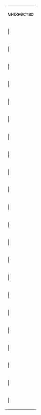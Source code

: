 {| cellspacing="0" cellpadding="0" border="0" width="100%"
|- valign="top"
| colspan="7" |<span class="formal-text-main">множество</span>

|- valign="top"
|  {{lcw}} | {{маркер_синонимия}} 
| colspan="6" |<span class="formal-text-secondary">sc-множество</span>

|- valign="top"
|  {{lcw}} | {{маркер_синонимия}} 
| colspan="6" |<span class="formal-text-secondary">знак конкретного множества sc-элементов </span>

|- valign="top"
|  {{lcw}} | {{маркер_синонимия}} 
| colspan="6" |<span class="formal-text-secondary">знак конкретного <u>внутреннего</u> объекта, описываемого sc-конструкцией</span>

|- valign="top"
|  {{lcw}} | {{маркер_синонимия}} 
| colspan="6" |<span class="formal-text-secondary"> внутренний конкретный объект, описываемый sc-конструкцией</span>

|- valign="top"
|  {{lcw}} | {{маркер_синонимия}} 
| colspan="6" |<span class="formal-text-secondary">объект, описываемый sc-конструкцией и являющийся частью самой этой sc-конструкции</span>

|- valign="top"
|  {{lcw}} | {{маркер_тире}} 
| colspan="6" |<span class="keyword">Разбиение</span> по типам множеств:

|- valign="top"
|  {{lcw}} |
|  {{lcw}} | {{маркер_перечисление1}} 
| colspan="5" |<span class="formal-text-secondary">структура</span>

|- valign="top"
|  {{lcw}} |
|  {{lcw}} |
|  {{lcw}} | {{маркер_синонимия}} 
| colspan="4" |<span class="formal-text-secondary">структура sc-элементов </span>

|- valign="top"
|  {{lcw}} |
|  {{lcw}} |
|  {{lcw}} | {{маркер_синонимия}} 
| colspan="4" |<span class="formal-text-secondary">sc-структура</span>

|- valign="top"
|  {{lcw}} |
|  {{lcw}} |
|  {{lcw}} | {{маркер_синонимия}} 
| colspan="4" |<span class="formal-text-secondary">знак конкретной структуры sc-элементов </span>

|- valign="top"
|  {{lcw}} |
|  {{lcw}} |
|  {{lcw}} | {{маркер_синонимия}} 
| colspan="4" |<span class="formal-text-secondary">знак конкретной структуры, состоящей из sc-элементов </span>

|- valign="top"
|  {{lcw}} |
|  {{lcw}} |
|  {{lcw}} |
|  {{lcw}} | <span class="comment">/*</span>
| colspan="3" |<span class="comment">в состав такой структуры могут входить связки, связывающие sc-элементы, входящие в эту же структуру  */ </span>

|- valign="top"
|  {{lcw}} |
|  {{lcw}} |
|  {{lcw}} | {{маркер_синонимия}} 
| colspan="4" |<span class="formal-text-secondary">множество, составленное из sc-элементов, которые вместе обладают некоторой целостностью, имеющей некоторые важные свойства  </span>

|- valign="top"
|  {{lcw}} |
|  {{lcw}} |
|  {{lcw}} |
|  {{lcw}} | <span class="comment">/*</span>
| colspan="3" |<span class="comment">Таким образом, структура sc-элементов {{маркер_тире}}  это такое множество sc-элементов, которое формируется по принципу целостности. Другими словами, структура sc-элементов {{маркер_тире}}  это переход некоторого количества (набора) sc-элементов в некоторое новое <u>качество</u> */ </span>

|- valign="top"
|  {{lcw}} |
|  {{lcw}} |
|  {{lcw}} | {{маркер_синонимия}} 
| colspan="4" |<span class="formal-text-secondary">целостное множество sc-элементов</span>

|- valign="top"
|  {{lcw}} |
|  {{lcw}} |
|  {{lcw}} | {{маркер_синонимия}} 
| colspan="4" |<span class="formal-text-secondary">множество sc-элементов, обладающее некоторой целостностью </span>

|- valign="top"
|  {{lcw}} |
|  {{lcw}} |
|  {{lcw}} | {{маркер_синонимия}} 
| colspan="4" |<span class="formal-text-secondary">множество sc-элементов, характеризующее переход количества sc-элементов к некоторому новому качеству</span>

|- valign="top"
|  {{lcw}} |
|  {{lcw}} | {{маркер_перечисление1}} 
| colspan="5" |<span class="formal-text-secondary">понятие</span>

|- valign="top"
|  {{lcw}} |
|  {{lcw}} |
|  {{lcw}} | {{маркер_синонимия}} 
| colspan="4" |<span class="formal-text-secondary">класс sc-элементов </span>

|- valign="top"
|  {{lcw}} |
|  {{lcw}} |
|  {{lcw}} | {{маркер_синонимия}} 
| colspan="4" |<span class="formal-text-secondary">множество семантически однотипных sc-элементов </span>

|- valign="top"
|  {{lcw}} |
|  {{lcw}} |
|  {{lcw}} | {{маркер_синонимия}} 
| colspan="4" |<span class="formal-text-secondary">множество всех тех и только тех sc-элементов, которые обладают некоторым заданным свойством </span>

|- valign="top"
|  {{lcw}} |
|  {{lcw}} |
|  {{lcw}} |
|  {{lcw}} | <span class="comment">/*</span>
| colspan="3" |<span class="comment">таким образом, понятие  {{маркер_тире}}  это множество sc-элементов, в основе формирования которого лежит семантическая эквивалентность sc-элементов по отношению к некоторому заданному свойству */ </span>

|}